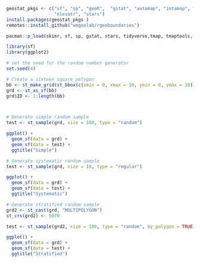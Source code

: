 
```r
geostat_pkgs <- c("sf", "sp", "geoR",  "gstat", "automap", "intamap", "tidyverse", "pacman", "tmap", "tmaptools", "spData",
                  "elevatr", "stars")
install.packages(geostat_pkgs )
remotes::install_github("wmgeolab/rgeoboundaries")
```


```r
pacman::p_load(skimr, sf, sp, gstat, stars, tidyverse,tmap, tmaptools, spData, rgdal, raster, maptools, GGally, rgeoboundaries, elevatr)
```

```r
library(sf)
library(ggplot2)

# set the seed for the random number generator
set.seed(4)

# Create a sixteen square polygon
bb <- st_make_grid(st_bbox(c(xmin = 0, xmax = 10, ymin = 0, ymax = 10)), n = 10)
grd <- st_as_sf(bb)
grd$ID <- 1:length(bb)



# Generate simple random sample
test <- st_sample(grd, size = 100, type = "random")

ggplot() + 
  geom_sf(data = grd) + 
  geom_sf(data = test) + 
  ggtitle("Simple")
```

```r
# Generate systematic random sample
test <- st_sample(grd, size = 10, type = "regular")

ggplot() + 
  geom_sf(data = grd) + 
  geom_sf(data = test) + 
  ggtitle("Systematic")
```


```r
# Generate stratified random sample
grd2 <- st_cast(grd, "MULTIPOLYGON")
st_crs(grd2) <- 5070

test <- st_sample(grd2, size = 100, type = "random", by_polygon = TRUE)

ggplot() + 
  geom_sf(data = grd) + 
  geom_sf(data = test) + 
  ggtitle("Stratified")
```

